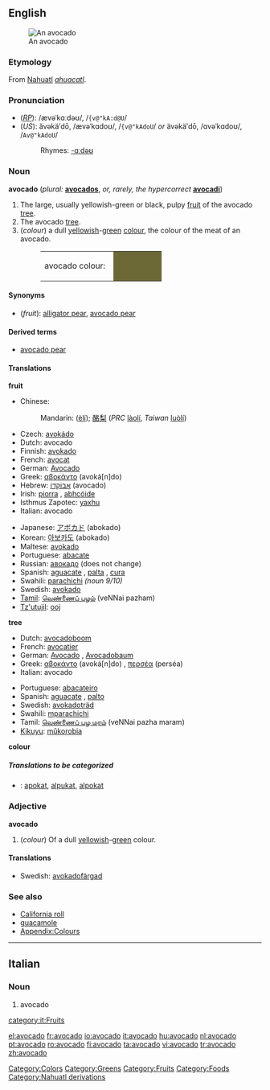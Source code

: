 {{wikipedia}}
{{wikibooks|cookbook=avocado}}
==English==
[[Image:Avocado.jpeg|thumb|An avocado]]
===Etymology===
From [[Nahuatl]] ''[[ahuacatl]]''.

===Pronunciation===
*(''[[RP]]''): /ævəˈkɑːdəʊ/, /<tt>{v@"kA:d@U</tt>/
*(''US''): ăvəkäʹdō, /ævəˈkɑdoʊ/, /<tt>{v@"kAdoU</tt>/ ''or'' ävəkäʹdō, /ɑvəˈkɑdoʊ/, /<tt>Av@"kAdoU</tt>/
*:Rhymes: [[Rhymes:English:-ɑːdəʊ|-ɑːdəʊ]]

===Noun===
'''avocado''' (''plural:'' '''[[avocados]]''', ''or, rarely, the hypercorrect'' '''[[avocadi]]''')

#The large, usually yellowish-green or black, pulpy [[fruit]] of the avocado [[tree]].
#The avocado [[tree]].
#(''colour'') a dull [[yellowish]]-[[green]] [[colour]], the colour of the meat of an avocado.
#:<table><tr><td>avocado colour: &nbsp;</td><td bgcolor="#6D6937" width="80">&nbsp; </td></tr></table>

====Synonyms====
*(''fruit''): [[alligator pear]], [[avocado pear]]

====Derived terms====
*[[avocado pear]]

====Translations====
'''fruit'''
{{top}}
*Chinese:
*:Mandarin: {{zh-ts|鱷梨|鳄梨}} ([[èlí]]); [[酪梨]] (''PRC'' [[làolí]], ''Taiwan'' [[luòlí]])
*Czech: [[avokádo]] {{n}}
*Dutch: avocado {{m}}
*Finnish: [[avokado]]
*French: [[avocat]] {{m}}
*German: [[Avocado]] {{f}}
*Greek: [[αβοκάντο]] (avoká[n]do) {{n}}
*Hebrew: [[אבוקדו|אָבוֹקָדוֹ]] (avocado) {{m}}
*Irish: [[piorra]] {{f}}, [[abhcóide]]
*Isthmus Zapotec: [[yaxhu]]
*Italian: avocado {{m}}
{{mid}}
*Japanese: [[アボカド]] (abokado)
*Korean: [[아보카도]] (abokado)
*Maltese: [[avokado]] {{m}}
*Portuguese: [[abacate]] {{m}}
*Russian: [[авокадо]] {{n}} (does not change)
*Spanish: [[aguacate]] {{m}}, [[palta]] {{f}}, [[cura]] {{f}} 
*Swahili: [[parachichi]] ''(noun 9/10)''
*Swedish: [[avokado]]
*[[Tamil]]: [[வெண்ணைப் பழம்]] (veNNai pazham)
*[[Tz'utujil]]: [[ooj]]
{{bottom}}

'''tree'''
{{top}}
*Dutch: [[avocadoboom]] {{m}}
*French: [[avocatier]] {{m}}
*German: [[Avocado]] {{f}}, [[Avocadobaum]] {{m}}
*Greek: [[αβοκάντο]] (avoká[n]do) {{n}}, [[περσέα]] (perséa) {{m}}
*Italian: avocado {{m}}
{{mid}}
*Portuguese: [[abacateiro]] {{m}}
*Spanish: [[aguacate]] {{m}}, [[palto]] {{m}} 
*Swedish: [[avokadoträd]] {{n}}
*Swahili: [[mparachichi]]
*Tamil: [[வெண்ணைப் பழ மரம்]] (veNNai pazha maram)
*[[Kikuyu]]: [[mûkorobia]]
{{bottom}}

'''colour'''
{{top}}
{{mid}}
{{bottom}}

=====Translations to be categorized=====
{{checktrans}}
<!--Remove this section once all of the translations below have been moved into the tables above.-->
*{{ttbc|Indonesian}}: [[apokat]], [[alpukat]], [[alpokat]]

===Adjective===
'''avocado'''
#(''colour'') Of a dull [[yellowish]]-[[green]] colour.

====Translations====
{{top}}
{{mid}}
*Swedish: [[avokadofärgad]]
{{bottom}}

===See also===
*[[California roll]]
*[[guacamole]]
*[[Wiktionary_Appendix:Colours|Appendix:Colours]]

[[Category:Colors]]
[[Category:Greens]]
[[Category:Fruits]]
[[Category:Foods]]
[[Category:Nahuatl derivations]]
----
==Italian==

===Noun===
{{it-noun|avocad|m|o|i}}

# avocado

[[category:it:Fruits]]

[[el:avocado]]
[[fr:avocado]]
[[io:avocado]]
[[it:avocado]]
[[hu:avocado]]
[[nl:avocado]]
[[pt:avocado]]
[[ro:avocado]]
[[fi:avocado]]
[[ta:avocado]]
[[vi:avocado]]
[[tr:avocado]]
[[zh:avocado]]